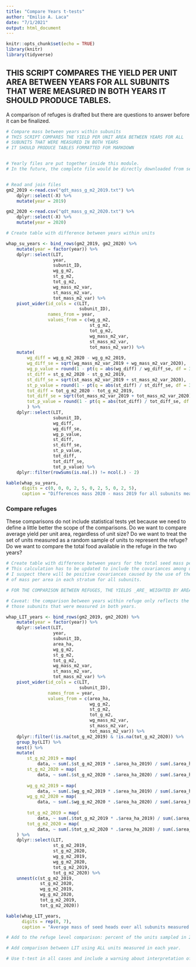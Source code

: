 ```yaml
---
title: "Compare Years t-tests"
author: "Emilio A. Laca"
date: "7/1/2021"
output: html_document
---
```


```r

knitr::opts_chunk$set(echo = TRUE)
library(knitr)
library(tidyverse)

```

## THIS SCRIPT COMPARES THE YIELD PER UNIT AREA BETWEEN YEARS FOR ALL SUBUNITS THAT WERE MEASURED IN BOTH YEARS IT SHOULD PRODUCE TABLES.

A comparison of refuges is drafted but there are questions to answer before it can be finalized.


```r

# Compare mass between years within subunits
# THIS SCRIPT COMPARES THE YIELD PER UNIT AREA BETWEEN YEARS FOR ALL
# SUBUNITS THAT WERE MEASURED IN BOTH YEARS
# IT SHOULD PRODUCE TABLES FORMATTED FOR MARKDOWN


# Yearly files are put together inside this module.
# In the future, the complete file would be directly downloaded from server.


# Read and join files
gm2_2019 <-read.csv("qdt_mass_g_m2_2019.txt") %>%
    dplyr::select(-X) %>%
    mutate(year = 2019)

gm2_2020 <-read.csv("qdt_mass_g_m2_2020.txt") %>%
    dplyr::select(-X) %>%
    mutate(year = 2020)

```


```r
# Create table with difference between years within units

whap_su_years <- bind_rows(gm2_2019, gm2_2020) %>%
    mutate(year = factor(year)) %>%
    dplyr::select(LIT,
                  year,
                  subunit_ID,
                  wg_g_m2,
                  st_g_m2,
                  tot_g_m2,
                  wg_mass_m2_var,
                  st_mass_m2_var,
                  tot_mass_m2_var) %>%
    pivot_wider(id_cols = c(LIT,
                            subunit_ID),
                names_from = year,
                values_from = c(wg_g_m2,
                                st_g_m2,
                                tot_g_m2,
                                wg_mass_m2_var,
                                st_mass_m2_var,
                                tot_mass_m2_var)) %>%
    mutate(
        wg_diff = wg_g_m2_2020 - wg_g_m2_2019,
        wg_diff_se = sqrt(wg_mass_m2_var_2019 + wg_mass_m2_var_2020),
        wg_p_value = round(1 - pt(q = abs(wg_diff) / wg_diff_se, df = 30), 5),
        st_diff = st_g_m2_2020 - st_g_m2_2019,
        st_diff_se = sqrt(st_mass_m2_var_2019 + st_mass_m2_var_2020),
        st_p_value = round(1 - pt(q = abs(st_diff) / st_diff_se, df = 30), 5),
        tot_diff = tot_g_m2_2020 - tot_g_m2_2019,
        tot_diff_se = sqrt(tot_mass_m2_var_2019 + tot_mass_m2_var_2020),
        tot_p_value = round(1 - pt(q = abs(tot_diff) / tot_diff_se, df = 30), 5)
        ) %>%
    dplyr::select(LIT,
                  subunit_ID,
                  wg_diff,
                  wg_diff_se,
                  wg_p_value,
                  st_diff,
                  st_diff_se,
                  st_p_value,
                  tot_diff,
                  tot_diff_se,
                  tot_p_value) %>%
    dplyr::filter(rowSums(is.na(.)) != ncol(.) - 2)

kable(whap_su_years,
      digits = c(0, 0, 0, 2, 5, 0, 2, 5, 0, 2, 5),
      caption = "Differences mass 2020 - mass 2019 for all subunits measured in both years. Comparisons are made as single t-tests with an assumed df = 30.")

```

### Compare refuges

These comparisons do not include statistical tests yet because we need to define a little better the scope of the comparisons. Do we want to compare average yield per unit area, regardless of unit size? Do we want to treat the set of units measured as a random sample of units to represent the refuge? Do we want to compare the total food available in the refuge in the two years?

```r

# Create table with difference between years for the total seed mass per LIT
# This calculation has to be updated to include the covariances among units within year.
# I suspect there will be positive covariances caused by the use of the same estimates
# of mass per area in each stratum for all subunits.

# FOR THE COMPARISON BETWEEN REFUGES, THE YIELDS _ARE_ WEIGHTED BY AREA

# Caveat: the comparison between years within refuge only reflects the average of
# those subunits that were measured in both years.

whap_LIT_years <- bind_rows(gm2_2019, gm2_2020) %>%
    mutate(year = factor(year)) %>%
    dplyr::select(LIT,
                  year,
                  subunit_ID,
                  area_ha,
                  wg_g_m2,
                  st_g_m2,
                  tot_g_m2,
                  wg_mass_m2_var,
                  st_mass_m2_var,
                  tot_mass_m2_var) %>%
    pivot_wider(id_cols = c(LIT,
                            subunit_ID),
                names_from = year,
                values_from = c(area_ha,
                                wg_g_m2,
                                st_g_m2,
                                tot_g_m2,
                                wg_mass_m2_var,
                                st_mass_m2_var,
                                tot_mass_m2_var)) %>%
    dplyr::filter(!is.na(tot_g_m2_2019) & !is.na(tot_g_m2_2020)) %>%
    group_by(LIT) %>%
    nest() %>%
    mutate(
        st_g_m2_2019 = map(
            data, ~ sum(.$st_g_m2_2019 * .$area_ha_2019) / sum(.$area_ha_2019)),
        st_g_m2_2020 = map(
            data, ~ sum(.$st_g_m2_2020 * .$area_ha_2020) / sum(.$area_ha_2020)),
        
        wg_g_m2_2019 = map(
            data, ~ sum(.$wg_g_m2_2019 * .$area_ha_2019) / sum(.$area_ha_2019)),
        wg_g_m2_2020 = map(
            data, ~ sum(.$wg_g_m2_2020 * .$area_ha_2020) / sum(.$area_ha_2020)),
        
        tot_g_m2_2019 = map(
            data, ~ sum(.$tot_g_m2_2019 * .$area_ha_2019) / sum(.$area_ha_2019)),
        tot_g_m2_2020 = map(
            data, ~ sum(.$tot_g_m2_2020 * .$area_ha_2020) / sum(.$area_ha_2020))
    ) %>%
    dplyr::select(LIT,
                  st_g_m2_2019,
                  st_g_m2_2020,
                  wg_g_m2_2019,
                  wg_g_m2_2020,
                  tot_g_m2_2019,
                  tot_g_m2_2020) %>%
    unnest(c(st_g_m2_2019,
             st_g_m2_2020,
             wg_g_m2_2019,
             wg_g_m2_2020,
             tot_g_m2_2019, 
             tot_g_m2_2020))

kable(whap_LIT_years,
      digits = rep(0, 7),
      caption = "Average mass of seed heads over all subunits measured in both years, weighted by unit area. Comparisons WILL BE made as single t-tests with an assumed df = 30.")

# Add to the refuge level comparison: percent of the units sampled in 2020 also sampled in 2019. number of units sampled in 2020 and 2019/ n sampled in 2020

# Add comparison between LIT using ALL units measured in each year.

# Use t-test in all cases and include a warning about interpretation of the results.
```

